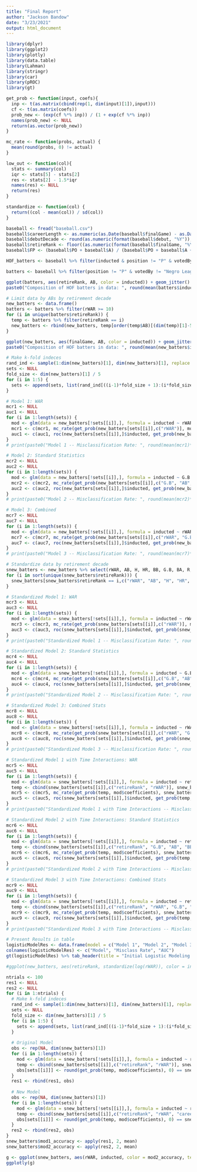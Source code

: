 ```yaml
---
title: "Final Report"
author: "Jackson Bandow"
date: "3/23/2021"
output: html_document
---
```


```r
library(dplyr)
library(ggplot2)
library(plotly)
library(data.table)
library(Lahman)
library(stringr)
library(car)
library(pROC)
library(gt)
```

```r
get_prob <- function(input, coefs){
  inp <- t(as.matrix(cbind(rep(1, dim(input)[1]),input)))
  cf <- t(as.matrix(coefs))
  prob_new <- (exp(cf %*% inp)) / (1 + exp(cf %*% inp))
  names(prob_new) <- NULL
  return(as.vector(prob_new))
}

mc_rate <- function(probs, actual) {
  mean(round(probs, 0) != actual)
}

low_out <- function(col){
  stats <- summary(col)
  iqr <- stats[5] - stats[2]
  res <- stats[2] - 1.5*iqr
  names(res) <- NULL
  return(res)
}

standardize <- function(col) {
  return((col - mean(col)) / sd(col))
}
```

```r
baseball <- fread("baseball.csv")
baseball$careerLength <- as.numeric(as.Date(baseball$finalGame) - as.Date(baseball$debut)) / 365.25
baseball$debutDecade <- round(as.numeric(format(baseball$debut, "%Y")), -1)
baseball$retireRank <- floor((as.numeric(format(baseball$finalGame, "%Y")) - 4) / 10) - 191
baseball$FP <- (baseball$PO + baseball$A) / (baseball$PO + baseball$A + baseball$E) 

HOF_batters <- baseball %>% filter(inducted & position != "P" & votedBy != "Negro League" & str_sub(playerID, -2, -1) != "99" & finalGame < as.Date("2004-01-01") & finalGame > as.Date("1924-01-01"))

batters <- baseball %>% filter(position != "P" & votedBy != "Negro League" & str_sub(playerID, -2, -1) != "99" & finalGame < as.Date("2004-01-01") & finalGame > as.Date("1924-01-01"))
```

```r
ggplot(batters, aes(retireRank, AB, color = inducted)) + geom_jitter() + theme_bw() + scale_color_manual(values = c("yellow", "green")) + labs(title = "Number of At-Bats by Retirement Decade", x = "Retirement Decade", y = "ABs", color = "Inducted to HOF?")
paste0("Composition of HOF batters in data: ", round(mean(batters$inducted)*100, 1), "%.")

# Limit data by ABs by retirement decade
new_batters <- data.frame()
batters <- batters %>% filter(rWAR >= 10)
for (i in unique(batters$retireRank)) {
  temp <- batters %>% filter(retireRank == i)
  new_batters <- rbind(new_batters, temp[order(temp$AB)[(dim(temp)[1]-59):dim(temp)[1]],])
}

ggplot(new_batters, aes(finalGame, AB, color = inducted)) + geom_jitter() + theme_bw() + scale_color_manual(values = c("yellow", "green")) + labs(title = "Number of At-Bats by Retirement Decade", x = "Retirement Decade", y = "ABs", color = "Inducted to HOF?")
paste0("Composition of HOF batters in data: ", round(mean(new_batters$inducted)*100, 1), "%.")
```

```r
# Make k-fold indeces 
rand_ind <- sample(1:dim(new_batters)[1], dim(new_batters)[1], replace = FALSE)
sets <- NULL
fold_size <- dim(new_batters)[1] / 5
for (i in 1:5) {
  sets <- append(sets, list(rand_ind[((i-1)*fold_size + 1):(i*fold_size)]))
}

# Model 1: WAR 
mcr1 <- NULL
auc1 <- NULL
for (i in 1:length(sets)) {
  mod <- glm(data = new_batters[!sets[[i]],], formula = inducted ~ rWAR, family = "binomial")
  mcr1 <- c(mcr1, mc_rate(get_prob(new_batters[sets[[i]],c("rWAR")], mod$coefficients), new_batters[sets[[i]],]$inducted))
  auc1 <- c(auc1, roc(new_batters[sets[[i]],]$inducted, get_prob(new_batters[sets[[i]],c("rWAR")], mod$coefficients))$auc)
}
# print(paste0("Model 1 -- Misclassification Rate: ", round(mean(mcr1)*100, 1), "%; Area Under the Curve: ", round(mean(auc1), 3)))

# Model 2: Standard Statistics
mcr2 <- NULL
auc2 <- NULL
for (i in 1:length(sets)) {
  mod <- glm(data = new_batters[!sets[[i]],], formula = inducted ~ G.B + AB + BB + H + HR + R + RBI + SB + FP + OBP + SLG + BA, family = "binomial")
  mcr2 <- c(mcr2, mc_rate(get_prob(new_batters[sets[[i]],c("G.B", "AB", "BB", "H", "HR", "R", "RBI", "SB", "FP", "OBP", "SLG", "BA")], mod$coefficients), new_batters[sets[[i]],]$inducted))
  auc2 <- c(auc2, roc(new_batters[sets[[i]],]$inducted, get_prob(new_batters[sets[[i]],c("G.B", "AB", "BB", "H", "HR", "R", "RBI", "SB", "FP", "OBP", "SLG", "BA")], mod$coefficients))$auc)
}
# print(paste0("Model 2 -- Misclassification Rate: ", round(mean(mcr2)*100, 1), "%; Area Under the Curve: ", round(mean(auc2), 3)))

# Model 3: Combined
mcr7 <- NULL
auc7 <- NULL
for (i in 1:length(sets)) {
  mod <- glm(data = new_batters[!sets[[i]],], formula = inducted ~ rWAR + G.B + AB + BB + H + HR + R + RBI + SB + FP + OBP + SLG + BA, family = "binomial")
  mcr7 <- c(mcr7, mc_rate(get_prob(new_batters[sets[[i]],c("rWAR", "G.B", "AB", "BB", "H", "HR", "R", "RBI", "SB", "FP", "OBP", "SLG", "BA")], mod$coefficients), new_batters[sets[[i]],]$inducted))
  auc7 <- c(auc7, roc(new_batters[sets[[i]],]$inducted, get_prob(new_batters[sets[[i]],c("rWAR", "G.B", "AB", "BB", "H", "HR", "R", "RBI", "SB", "FP", "OBP", "SLG", "BA")], mod$coefficients))$auc)
}
# print(paste0("Model 3 -- Misclassification Rate: ", round(mean(mcr7)*100, 1), "%; Area Under the Curve: ", round(mean(auc7), 3)))

# Standardize data by retirement decade
snew_batters <- new_batters %>% select(rWAR, AB, H, HR, BB, G.B, BA, R, RBI, SB, OBP, SLG, FP) %>% log() %>% cbind(new_batters[,c("inducted", "steriods", "retireRank", "name", "career_len", "banned", "MVPs", "goldGloves", "BRaward", "CBPoY", "HAaward", "hutch", "LGMaward", "RCaward", "RoY", "SS", "TC", "allStarApps", "position", "def_pos", "winPer", "vets_comm")])
for (i in sort(unique(snew_batters$retireRank))) {
  snew_batters[snew_batters$retireRank == i,c("rWAR", "AB", "H", "HR", "BB", "G.B", "BA", "R", "RBI", "SB", "OBP", "SLG", "FP")] <- data.frame(apply(snew_batters[snew_batters$retireRank == i,c("rWAR", "AB", "H", "HR", "BB", "G.B", "BA", "R", "RBI", "SB", "OBP", "SLG", "FP")], 2, standardize))
}

# Standardized Model 1: WAR
mcr3 <- NULL
auc3 <- NULL
for (i in 1:length(sets)) {
  mod <- glm(data = snew_batters[!sets[[i]],], formula = inducted ~ rWAR, family = "binomial")
  mcr3 <- c(mcr3, mc_rate(get_prob(snew_batters[sets[[i]],c("rWAR")], mod$coefficients), snew_batters[sets[[i]],]$inducted))
  auc3 <- c(auc3, roc(snew_batters[sets[[i]],]$inducted, get_prob(snew_batters[sets[[i]],c("rWAR")], mod$coefficients))$auc)
}
# print(paste0("Standardized Model 1 -- Misclassification Rate: ", round(mean(mcr3)*100, 1), "%; Area Under the Curve: ", round(mean(auc3), 3)))

# Standardized Model 2: Standard Statistics
mcr4 <- NULL
auc4 <- NULL
for (i in 1:length(sets)) {
  mod <- glm(data = snew_batters[!sets[[i]],], formula = inducted ~ G.B + AB + BB + H + HR + R + RBI + SB + FP + OBP + SLG + BA, family = "binomial")
  mcr4 <- c(mcr4, mc_rate(get_prob(snew_batters[sets[[i]],c("G.B", "AB", "BB", "H", "HR", "R", "RBI", "SB", "FP", "OBP", "SLG", "BA")], mod$coefficients), snew_batters[sets[[i]],]$inducted))
  auc4 <- c(auc4, roc(snew_batters[sets[[i]],]$inducted, get_prob(snew_batters[sets[[i]],c("G.B", "AB", "BB", "H", "HR", "R", "RBI", "SB", "FP", "OBP", "SLG", "BA")], mod$coefficients))$auc)
}
# print(paste0("Standardized Model 2 -- Misclassification Rate: ", round(mean(mcr4)*100, 1), "%; Area Under the Curve: ", round(mean(auc4), 3)))

# Standardized Model 3: Combined Stats
mcr8 <- NULL
auc8 <- NULL
for (i in 1:length(sets)) {
  mod <- glm(data = snew_batters[!sets[[i]],], formula = inducted ~ rWAR + G.B + AB + BB + H + HR + R + RBI + SB + FP + OBP + SLG + BA, family = "binomial")
  mcr8 <- c(mcr8, mc_rate(get_prob(snew_batters[sets[[i]],c("rWAR", "G.B", "AB", "BB", "H", "HR", "R", "RBI", "SB", "FP", "OBP", "SLG", "BA")], mod$coefficients), snew_batters[sets[[i]],]$inducted))
  auc8 <- c(auc8, roc(snew_batters[sets[[i]],]$inducted, get_prob(snew_batters[sets[[i]],c("rWAR", "G.B", "AB", "BB", "H", "HR", "R", "RBI", "SB", "FP", "OBP", "SLG", "BA")], mod$coefficients))$auc)
}
# print(paste0("Standardized Model 3 -- Misclassification Rate: ", round(mean(mcr8)*100, 1), "%; Area Under the Curve: ", round(mean(auc8), 3)))

# Standardized Model 1 with Time Interactions: WAR
mcr5 <- NULL
auc5 <- NULL
for (i in 1:length(sets)) {
  mod <- glm(data = snew_batters[!sets[[i]],], formula = inducted ~ retireRank*rWAR, family = "binomial")
  temp <- cbind(snew_batters[sets[[i]],c("retireRank", "rWAR")], snew_batters[sets[[i]],]$retireRank*snew_batters[sets[[i]],]$rWAR)
  mcr5 <- c(mcr5, mc_rate(get_prob(temp, mod$coefficients), snew_batters[sets[[i]],]$inducted))
  auc5 <- c(auc5, roc(snew_batters[sets[[i]],]$inducted, get_prob(temp, mod$coefficients))$auc)
}
# print(paste0("Standardized Model 1 with Time Interactions -- Misclassification Rate: ", round(mean(mcr5)*100, 1), "%; Area Under the Curve: ", round(mean(auc5), 3)))

# Standardized Model 2 with Time Interactions: Standard Statistics
mcr6 <- NULL
auc6 <- NULL
for (i in 1:length(sets)) {
  mod <- glm(data = snew_batters[!sets[[i]],], formula = inducted ~ retireRank*G.B + retireRank*AB + retireRank*BB + retireRank*H + retireRank*HR + retireRank*R + retireRank*RBI + retireRank*SB + retireRank*FP + retireRank*OBP + retireRank*SLG + retireRank*BA, family = "binomial")
  temp <- cbind(snew_batters[sets[[i]],c("retireRank", "G.B", "AB", "BB", "H", "HR", "R", "RBI", "SB", "FP", "OBP", "SLG", "BA")], snew_batters[sets[[i]],c("G.B", "AB", "BB", "H", "HR", "R", "RBI", "SB", "FP", "OBP", "SLG", "BA")]*snew_batters[sets[[i]],]$retireRank)
  mcr6 <- c(mcr6, mc_rate(get_prob(temp, mod$coefficients), snew_batters[sets[[i]],]$inducted))
  auc6 <- c(auc6, roc(snew_batters[sets[[i]],]$inducted, get_prob(temp, mod$coefficients))$auc)
}
# print(paste0("Standardized Model 2 with Time Interactions -- Misclassification Rate: ", round(mean(mcr6)*100, 1), "%; Area Under the Curve: ", round(mean(auc6), 3)))

# Standardized Model 3 with Time Interactions: Combined Stats
mcr9 <- NULL
auc9 <- NULL
for (i in 1:length(sets)) {
  mod <- glm(data = snew_batters[!sets[[i]],], formula = inducted ~ retireRank*rWAR + retireRank*G.B + retireRank*AB + retireRank*BB + retireRank*H + retireRank*HR + retireRank*R + retireRank*RBI + retireRank*SB + retireRank*FP + retireRank*OBP + retireRank*SLG + retireRank*BA, family = "binomial")
  temp <- cbind(snew_batters[sets[[i]],c("retireRank", "rWAR", "G.B", "AB", "BB", "H", "HR", "R", "RBI", "SB", "FP", "OBP", "SLG", "BA")], snew_batters[sets[[i]],c("rWAR", "G.B", "AB", "BB", "H", "HR", "R", "RBI", "SB", "FP", "OBP", "SLG", "BA")]*snew_batters[sets[[i]],]$retireRank)
  mcr9 <- c(mcr9, mc_rate(get_prob(temp, mod$coefficients), snew_batters[sets[[i]],]$inducted))
  auc9 <- c(auc9, roc(snew_batters[sets[[i]],]$inducted, get_prob(temp, mod$coefficients))$auc)
}
# print(paste0("Standardized Model 3 with Time Interactions -- Misclassification Rate: ", round(mean(mcr9)*100, 1), "%; Area Under the Curve: ", round(mean(auc9), 3)))

# Present Results in table
logisticModelRes <- data.frame(model = c("Model 1", "Model 2", "Model 3", "Standardized Model 1", "Standardized Model 2", "Standardized Model 3", "Standardized Model 1 with Era Interactions", "Standardized Model 2 with Era Interactions", "Standardized Model 3 with Era Interactions"), mc_rate = c(mean(mcr1), mean(mcr2), mean(mcr7), mean(mcr3), mean(mcr4), mean(mcr8), mean(mcr5), mean(mcr6), mean(mcr9)), auc = c(mean(auc1), mean(auc2), mean(auc7), mean(auc3), mean(auc4), mean(auc8), mean(auc5), mean(auc6), mean(auc9)))
colnames(logisticModelRes) <- c("Model", "Misclass Rate", "AUC")
gt(logisticModelRes) %>% tab_header(title = "Initial Logistic Modeling Results") %>% fmt_percent(columns = vars("Misclass Rate"), decimals = 1) %>% fmt_number(columns = vars("AUC"), decimals = 3)

#ggplot(new_batters, aes(retireRank, standardize(log(rWAR)), color = inducted)) + geom_point() + theme_bw()

```

```r
ntrials <- 100
res1 <- NULL
res2 <- NULL
for (i in 1:ntrials) {
  # Make k-fold indeces 
  rand_ind <- sample(1:dim(new_batters)[1], dim(new_batters)[1], replace = FALSE)
  sets <- NULL
  fold_size <- dim(new_batters)[1] / 5
  for (i in 1:5) {
    sets <- append(sets, list(rand_ind[((i-1)*fold_size + 1):(i*fold_size)]))
  }
  
  # Original Model
  obs <- rep(NA, dim(snew_batters)[1])
  for (i in 1:length(sets)) {
    mod <- glm(data = snew_batters[!sets[[i]],], formula = inducted ~ retireRank*rWAR, family = "binomial")
    temp <- cbind(snew_batters[sets[[i]],c("retireRank", "rWAR")], snew_batters[sets[[i]],]$retireRank*snew_batters[sets[[i]],]$rWAR)
    obs[sets[[i]]] <- round(get_prob(temp, mod$coefficients), 0) == snew_batters[sets[[i]],]$inducted
  }
  res1 <- rbind(res1, obs)
  
  # New Model
  obs <- rep(NA, dim(snew_batters)[1])
  for (i in 1:length(sets)) {
    mod <- glm(data = snew_batters[!sets[[i]],], formula = inducted ~ retireRank*rWAR + career_len + MVPs + SS + TC + RBI + winPer + vets_comm + def_pos, family = "binomial")
    temp <- cbind(snew_batters[sets[[i]],c("retireRank", "rWAR", "career_len", "MVPs", "SS", "TC", "RBI", "winPer", "vets_comm")], snew_batters[sets[[i]],]$def_pos == "2B", snew_batters[sets[[i]],]$def_pos == "3B", snew_batters[sets[[i]],]$def_pos == "C", snew_batters[sets[[i]],]$def_pos == "CF", snew_batters[sets[[i]],]$def_pos == "LF", snew_batters[sets[[i]],]$def_pos == "RF", snew_batters[sets[[i]],]$def_pos == "SS", snew_batters[sets[[i]],]$retireRank * snew_batters[sets[[i]],]$rWAR)
    obs[sets[[i]]] <- round(get_prob(temp, mod$coefficients), 0) == snew_batters[sets[[i]],]$inducted
  }
  res2 <- rbind(res2, obs)
}
snew_batters$mod1_accuracy <- apply(res1, 2, mean)
snew_batters$mod2_accuracy <- apply(res2, 2, mean)

g <- ggplot(snew_batters, aes(rWAR, inducted, color = mod2_accuracy, text = name)) + geom_jitter() + theme_bw()
ggplotly(g)
```

